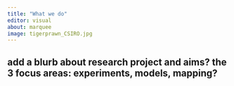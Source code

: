 ```yaml
---
title: "What we do"
editor: visual
about: marquee
image: tigerprawn_CSIRO.jpg
---
```


## add a blurb about research project and aims? the 3 focus areas: experiments, models, mapping?
